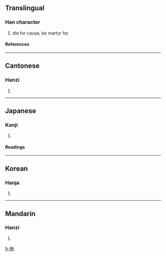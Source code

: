 ==Translingual==
===Han character===
{{Han char|rn=78|rad=歹|as=06|sn=10|four=1722<sub>0</sub>|canj=一弓心日 (MNPA)}}
# die for cause, be martyr for
====References====
{{Han ref|kx=0580.220|dkj=16448|dj=0972.300|hdz=21386.060|uh=6B89|ud=27529|bh=AEEE|bd=44782}}

----
==Cantonese==
===Hanzi===
{{yue-hanzi|jyut=|y=seun1, seun6}}
# {{defn|Cantonese}}

----
==Japanese==
===Kanji===
{{ja-kanji|grade=c|rs=歹06}}
# {{defn|Japanese}} 
====Readings====
{{ja-readings|on=[[じゅん]] (jun)|kun=[[したがう]] (shitagau)}}

----
==Korean==
===Hanja===
{{ko-hanja|hangeul=순|eumhun=|rv=sun|mr=sun|y=swun}}
# {{defn|Korean}}

----
==Mandarin==
===Hanzi===
{{cmn-hanzi|pin=[[xùn]] (xun4)|wg=hsün<sup>4</sup>}}
# {{defn|Mandarin}}

[[fr:殉]]